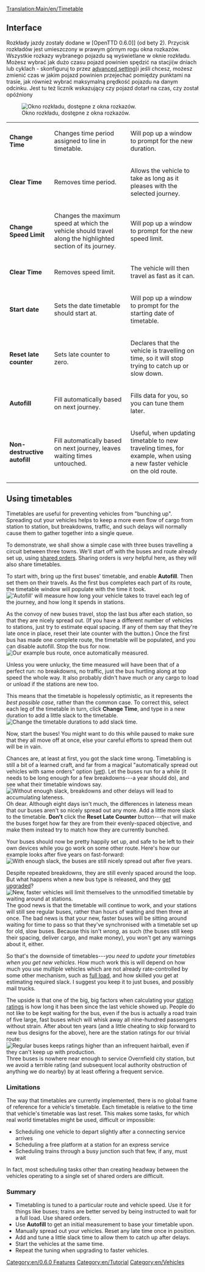 {{pl/Tłumaczenie|oryg. = Timetable
|Postępy =5
}}
[[Translation:Main/en/Timetable]]
== Interface ==
Rozkłady jazdy zostały dodane w [OpenTTD 0.6.0]] (od bety 2). Przycisk rozkładów jest umieszczony w prawym górnym rogu okna rozkazów. Wszystkie rozkazy wybranego pojazdu są wyświetlane w oknie rozkładu. Możesz wybrać jak dużo czasu pojazd powinien spędzić na stacji(w dniach lub cyklach - skonfiguruj to przez [[Main/en/Advanced Settings/Interface#Show timetable in ticks rather than days|advanced setting]])i jeśli chcesz, możesz zmienić czas w jakim pojazd powinien przejechać pomiędzy punktami na trasie, jak również wybrać maksymalną prędkość pojazdu na danym odcinku. Jest tu też licznik wskazujący czy pojazd dotarł na czas, czy został opóźniony

[[File:en/Orders-timetable.png|center|frame|Okno rozkładu, dostępne z okna rozkazów.]]

{|
| '''Change Time'''
|Changes time period assigned to line in timetable.
|Will pop up a window to prompt for the new duration.
|-
| '''Clear Time'''
|Removes time period.
|Allows the vehicle to take as long as it pleases with the selected journey.
|-
| '''Change Speed Limit'''
|Changes the maximum speed at which the vehicle should travel along the highlighted section of its journey.
|Will pop up a window to prompt for the new speed limit.
|-
| '''Clear Time'''
|Removes speed limit.
|The vehicle will then travel as fast as it can.
|-
| '''Start date'''
|Sets the date timetable should start at.
|Will pop up a window to prompt for the starting date of timetable.
|-
| '''Reset late counter'''
|Sets late counter to zero.
|Declares that the vehicle is travelling on time, so it will stop trying to catch up or slow down.
|-
| '''Autofill'''
|Fill automatically based on next journey.
|Fills data for you, so you can tune them later.
|-
| '''Non-destructive autofill'''
|Fill automatically based on next journey, leaves waiting times untouched.
|Useful, when updating timetable to new traveling times, for example, when using a new faster vehicle on the old route.
|}
{{en/Warning|Enabling autofill clears any previous timetable. Be sure to use non-destructive autofill, turned on by ctrl+clicking on an autofill button}}

<!-- [This section no longer appears as of OTTD 1.3.0.] '''Expected / Scheduled'''
|Switches Expected and Scheduled panels.
|Shows the times vehicles are scheduled or expected to arrive, expected panel taking the lateness/earliness into account.

{{en/Note|Expected/scheduled times are avaible only for complete timetables that have already started}} --->

== Using timetables ==
Timetables are useful for preventing vehicles from "bunching up". Spreading out your vehicles helps to keep a more even flow of cargo from station to station, but breakdowns, traffic, and such delays will normally cause them to gather together into a single queue.

To demonstrate, we shall show a simple case with three buses travelling a circuit between three towns. We'll start off with the buses and route already set up, using [[Main/en/Orders#Shared Orders|shared orders]]. Sharing orders is ''very'' helpful here, as they will also share timetables.

To start with, bring up the first buses' timetable, and enable '''Autofill'''. Then set them on their travels. As the first bus completes each part of its route, the timetable window will populate with the time it took.
[[File:en/Timetable-autofill.png|center|frame|'Autofill' will measure how long your vehicle takes to travel each leg of the journey, and how long it spends in stations.]]

As the convoy of new buses travel, stop the last bus after each station, so that they are nicely spread out. (If you have a different number of vehicles to stations, just try to estimate equal spacing. If any of them say that they're late once in place, reset their late counter with the button.) Once the first bus has made one complete route, the timetable will be populated, and you can disable autofill. Stop the bus for now.
[[File:en/Timetable-autofilled.png|center|frame|Our example bus route, once automatically measured.]]

Unless you were unlucky, the time measured will have been that of a perfect run: no breakdowns, no traffic, just the bus hurtling along at top speed the whole way. It also probably didn't have much or any cargo to load or unload if the stations are new too.

This means that the timetable is hopelessly optimistic, as it represents the ''best possible case'', rather than the common case. To correct this, select each leg of the timetable in turn, click '''Change Time''', and type in a new duration to add a little slack to the timetable.
[[File:en/Timetable-slack.png|center|frame|Change the timetable durations to add slack time.]]

Now, start the buses! You might want to do this while paused to make sure that they all move off at once, else your careful efforts to spread them out will be in vain.

Chances are, at least at first, you got the slack time wrong. Timetabling is still a bit of a learned craft, and far from a magical "automatically spread out vehicles with same orders" option ([http://bugs.openttd.org/task/1128 yet]). Let the buses run for a while (it needs to be long enough for a few breakdowns---a year should do), and see what their timetable windows say.
[[File:en/Timetable-runninglate.png|center|frame|Without enough slack, breakdowns and other delays will lead to accumulating lateness.]]
Oh dear. Although eight days isn't much, the differences in lateness mean that our buses aren't so nicely spread out any more. Add a little more slack to the timetable. '''Don't''' click the '''Reset Late Counter''' button---that will make the buses forget how far they are from their evenly-spaced objective, and make them instead try to match how they are currently bunched.
{{en/Note|If your buses are never late, and seem to be spending a lot of time waiting about at stations without transferring passengers, you probably added too much slack instead.}}

Your buses should now be pretty happily set up, and safe to be left to their own devices while you go work on some other route. Here's how our example looks after five years on fast-forward:
[[File:en/Timetable-fiveyears.png|center|frame|With enough slack, the buses are still nicely spread out after five years.]]

Despite repeated breakdowns, they are still evenly spaced around the loop. But what happens when a new bus type is released, and they [[Main/en/Replace vehicles|get upgraded]]?
[[File:en/Timetable-newbus.png|center|frame|New, faster vehicles will limit themselves to the unmodified timetable by waiting around at stations.]]
The good news is that the timetable will continue to work, and your stations will still see regular buses, rather than hours of waiting and then three at once. The bad news is that your new, faster buses will be sitting around waiting for time to pass so that they've synchronised with a timetable set up for old, slow buses. Because this isn't ''wrong'', as such (the buses still keep their spacing, deliver cargo, and make money), you won't get any warnings about it, either.

So that's the downside of timetables---''you need to update your timetables when you get new vehicles''. How much work this is will depend on how much you use multiple vehicles which are not already rate-controlled by some other mechanism, such as [[Main/en/Orders#Full Load|full load]], and how skilled you get at estimating required slack. I suggest you keep it to just buses, and possibly mail trucks.

The upside is that one of the big, big factors when calculating your [[Main/en/Game Mechanics#Station rating|station ratings]] is how long it has been since the last vehicle showed up. People do not like to be kept waiting for the bus, even if the bus is actually a road train of five large, fast buses which will whisk away all nine-hundred passengers without strain. After about ten years (and a little cheating to skip forward to new bus designs for the above), here are the station ratings for our trivial route:
[[File:en/Timetable-ratings.png|center|frame|Regular buses keeps ratings higher than an infrequent hairball, even if they can't keep up with production.]]
Three buses is nowhere near enough to service Overnfield city station, but we avoid a terrible rating (and subsequent local authority obstruction of anything we do nearby) by at least offering a frequent service.

=== Limitations ===
The way that timetables are currently implemented, there is no global frame of reference for a vehicle's timetable.  Each timetable is relative to the time that vehicle's timetable was last reset.  This makes some tasks, for which real world timetables might be used, difficult or impossible:
* Scheduling one vehicle to depart slightly after a connecting service arrives
* Scheduling a free platform at a station for an express service
* Scheduling trains through a busy junction such that few, if any, must wait
In fact, most scheduling tasks other than creating headway between the vehicles operating to a single set of shared orders are difficult.

=== Summary ===
* Timetabling is tuned to a particular route and vehicle speed. Use it for things like buses; trains are better served by being instructed to wait for a full load. Use shared orders.
* Use '''Autofill''' to get an initial measurement to base your timetable upon.
* Manually spread out your vehicles. Reset any late time once in position.
* Add and tune a little slack time to allow them to catch up after delays.
* Start the vehicles at the same time.
* Repeat the tuning when upgrading to faster vehicles.

[[Category:en/0.6.0 Features]] [[Category:en/Tutorial]] [[Category:en/Vehicles]]